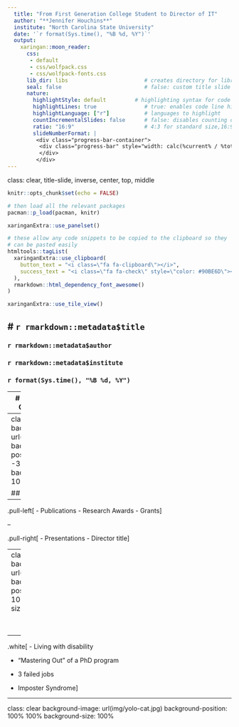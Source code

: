 ```yaml
---
  title: "From First Generation College Student to Director of IT"
  author: "**Jennifer Houchins**"
  institute: "North Carolina State University"
  date: '`r format(Sys.time(), "%B %d, %Y")`'
  output:
    xaringan::moon_reader:
      css:
       - default
       - css/wolfpack.css
       - css/wolfpack-fonts.css
      lib_dir: libs                        # creates directory for libraries
      seal: false                          # false: custom title slide
      nature:
        highlightStyle: default         # highlighting syntax for code
        highlightLines: true               # true: enables code line highlighting 
        highlightLanguage: ["r"]           # languages to highlight
        countIncrementalSlides: false      # false: disables counting of incremental slides
        ratio: "16:9"                      # 4:3 for standard size,16:9
        slideNumberFormat: |
         <div class="progress-bar-container">
          <div class="progress-bar" style="width: calc(%current% / %total% * 100%);">
          </div>
         </div>
---
```

class: clear, title-slide, inverse, center, top, middle

```r
knitr::opts_chunk$set(echo = FALSE)
```

```r
# then load all the relevant packages
pacman::p_load(pacman, knitr)
```

```r
xaringanExtra::use_panelset()
```

```r
# these allow any code snippets to be copied to the clipboard so they 
# can be pasted easily
htmltools::tagList(
  xaringanExtra::use_clipboard(
    button_text = "<i class=\"fa fa-clipboard\"></i>",
    success_text = "<i class=\"fa fa-check\" style=\"color: #90BE6D\"></i>",
  ),
  rmarkdown::html_dependency_font_awesome()
)
```

```r
xaringanExtra::use_tile_view()
```

# `r rmarkdown::metadata$title`
----
### `r rmarkdown::metadata$author`
### `r rmarkdown::metadata$institute`
### `r format(Sys.time(), "%B %d, %Y")`

---
# First Generation College Student

*levels of first generation image*


---
class: clear
background-image: url(img/iceberg.jpeg)
background-position: -320% -320% 
background-size: 100%

## **On the Surface...**

--
.pull-left[
- Publications
- Research Awards 
- Grants
]

--

.pull-right[
- Presentations
- Director title
]

---
class: clear
background-image: url(img/iceberg.jpeg)
background-position: 100% 100% 
background-size: 100%

<br/><br/>
--

.white[
- Living with disability

- "Mastering Out" of a PhD program

- 3 failed jobs

- Imposter Syndrome]


---
class: clear
background-image: url(img/yolo-cat.jpg)
background-position: 100% 100% 
background-size: 100%
